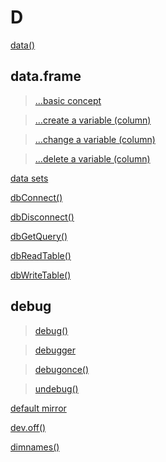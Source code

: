 # D {-}

[data()](https://linkedin-learning.pxf.io/rwkly_dataSets)

## data.frame {-}

> [...basic concept](https://linkedin-learning.pxf.io/rweekly_dataframe)

> [...create a variable (column)](https://linkedin-learning.pxf.io/data.frame_read_update)

> [...change a variable (column)](https://linkedin-learning.pxf.io/data.frame_read_update)

> [...delete a variable (column)](https://linkedin-learning.pxf.io/data.frame_read_update)

[data sets](https://linkedin-learning.pxf.io/rwkly_dataSets)

[dbConnect()](https://linkedin-learning.pxf.io/rweekly_rsqlite)

[dbDisconnect()](https://linkedin-learning.pxf.io/rweekly_rsqlite)

[dbGetQuery()](https://linkedin-learning.pxf.io/rweekly_rsqlite)

[dbReadTable()](https://linkedin-learning.pxf.io/rweekly_rsqlite)

[dbWriteTable()](https://linkedin-learning.pxf.io/rweekly_rsqlite)

## debug

> [debug()](https://linkedin-learning.pxf.io/rweekly_debugonce)

> [debugger](https://linkedin-learning.pxf.io/rweekly_browser)

> [debugonce()](https://linkedin-learning.pxf.io/rweekly_debugonce)

> [undebug()](https://linkedin-learning.pxf.io/rweekly_debugonce)

[default mirror](https://linkedin-learning.pxf.io/rweekly_mirror)

[dev.off()](linkedin-learning.pxf.io/rweekly_plottofile)

[dimnames()](https://linkedin-learning.pxf.io/rweekly_array)
